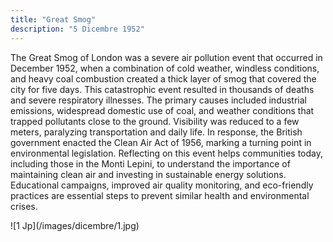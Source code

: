 ```yaml
---
title: "Great Smog"
description: "5 Dicembre 1952"
---
```


The Great Smog of London was a severe air pollution event that occurred in December 1952, when a combination of cold weather, windless conditions, and heavy coal combustion created a thick layer of smog that covered the city for five days. This catastrophic event resulted in thousands of deaths and severe respiratory illnesses. The primary causes included industrial emissions, widespread domestic use of coal, and weather conditions that trapped pollutants close to the ground. Visibility was reduced to a few meters, paralyzing transportation and daily life. In response, the British government enacted the Clean Air Act of 1956, marking a turning point in environmental legislation. Reflecting on this event helps communities today, including those in the Monti Lepini, to understand the importance of maintaining clean air and investing in sustainable energy solutions. Educational campaigns, improved air quality monitoring, and eco-friendly practices are essential steps to prevent similar health and environmental crises. 
<Frame>
  ![1 Jp](/images/dicembre/1.jpg)
</Frame>
